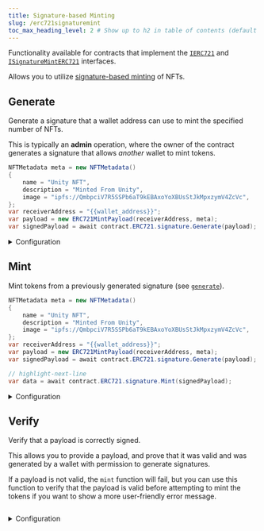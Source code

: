 ---
title: Signature-based Minting
slug: /erc721signaturemint
toc_max_heading_level: 2 # Show up to h2 in table of contents (default is up to h3)
---

Functionality available for contracts that implement the
[`IERC721`](/contracts/IERC721) and
[`ISignatureMintERC721`](/contracts/ISignatureMintERC721) interfaces.

Allows you to utilize [signature-based minting](/sdk/advanced-features/on-demand-minting) of NFTs.

## Generate

Generate a signature that a wallet address can use to mint the specified number of NFTs.

This is typically an **admin** operation, where the owner of the
contract generates a signature that allows _another_ wallet to mint tokens.

```csharp
NFTMetadata meta = new NFTMetadata()
{
    name = "Unity NFT",
    description = "Minted From Unity",
    image = "ipfs://QmbpciV7R5SSPb6aT9kEBAxoYoXBUsStJkMpxzymV4ZcVc",
};
var receiverAddress = "{{wallet_address}}";
var payload = new ERC721MintPayload(receiverAddress, meta);
var signedPayload = await contract.ERC721.signature.Generate(payload);
```

<details>
  <summary>Configuration</summary>
  <div>

The `mintRequest` object you provide to the `generate` function outlines what the signature can be used for.

The `to`, and `metadata` fields are required, while the rest are optional.

#### receiverAddress (required)

The wallet address that can use this signature to mint tokens.

This is to prevent another wallet from intercepting the signature and using it to mint tokens for themselves.

Must be a `string`.

#### metadata (required)

The metadata of the NFT to mint.

Must be a `string` URL that points to valid metadata that conforms to the [metadata standards](https://docs.opensea.io/docs/metadata-standards#metadata-structure).

#### currencyAddress (optional)

The address of the currency to pay for minting the tokens (use the [`price`](#price-optional) field to specify the price).

#### price (optional)

If you want the user to pay for minting the tokens, you can specify the price **per token**.

Defaults to `0` (free minting).

#### mintStartTime (optional)

The time from which the signature can be used to mint tokens.

Defaults to now

#### mintEndTime (optional)

The time until which the signature can be used to mint tokens.

Defaults to `new Date(Date.now() + 1000 * 60 * 60 * 24 * 365 * 10),` (10 years from now).

```csharp

```

#### primarySaleRecipient (optional)

If a `price` is specified, the funds will be sent to the `primarySaleRecipient` address.

Defaults to the `primarySaleRecipient` address of the contract.

```csharp

```

#### royaltyBps (optional)

The percentage fee you want to charge for secondary sales.

Defaults to the `royaltyBps` of the contract.

```csharp

```

#### royaltyRecipient (optional)

The address that will receive the royalty fees from secondary sales.

Defaults to the `royaltyRecipient` address of the contract.

```csharp

```

#### quantity (optional)

The number of tokens this signature can be used to mint.

```csharp

```

</div>
</details>

## Mint

Mint tokens from a previously generated signature (see [`generate`](#generate)).

```csharp
NFTMetadata meta = new NFTMetadata()
{
    name = "Unity NFT",
    description = "Minted From Unity",
    image = "ipfs://QmbpciV7R5SSPb6aT9kEBAxoYoXBUsStJkMpxzymV4ZcVc",
};
var receiverAddress = "{{wallet_address}}";
var payload = new ERC721MintPayload(receiverAddress, meta);
var signedPayload = await contract.ERC721.signature.Generate(payload);

// highlight-next-line
var data = await contract.ERC721.signature.Mint(signedPayload);
```

<details>
  <summary>Configuration</summary>
  <div>

#### signature (required)

The signature created by the [`generate`](#generate) function.

</div>
</details>

## Verify

Verify that a payload is correctly signed.

This allows you to provide a payload, and prove that it was valid and was generated
by a wallet with permission to generate signatures.

If a payload is not valid, the `mint` function will fail,
but you can use this function to verify that the payload is valid before attempting to mint the tokens
if you want to show a more user-friendly error message.

```csharp

```

<details>
  <summary>Configuration</summary>
  <div>

#### payload (required)

The payload to verify.

### Return Value

Returns `true` if the payload is valid, `false` otherwise.

```csharp
NFTMetadata meta = new NFTMetadata()
{
    name = "Unity NFT",
    description = "Minted From Unity",
    image = "ipfs://QmbpciV7R5SSPb6aT9kEBAxoYoXBUsStJkMpxzymV4ZcVc",
};
var receiverAddress = "{{wallet_address}}";
var payload = new ERC721MintPayload(receiverAddress, meta);
var signedPayload = await contract.ERC721.signature.Generate(payload);

// highlight-next-line
var data = await contract.ERC721.signature.Verify(signedPayload);
```

</div>
</details>
